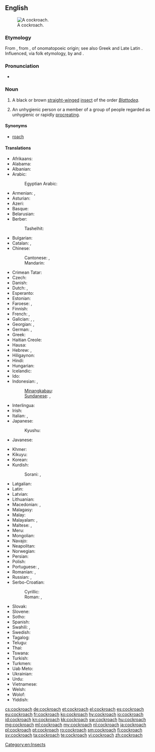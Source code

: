 ==English==
{{wikipedia}}
[[Image:Cockroachcloseup.jpg|thumb|A cockroach.]]

===Etymology===
From {{etyl|es|en}} {{term|cucaracha||woodlouse|lang=es}}, from {{term|cuca||butterfly caterpillars|lang=es}}, of onomatopoeic origin; see also Greek {{term|κόκκυξ|lang=grc}} and Late Latin {{term|cucus|lang=la}}.  Influenced, via folk etymology, by {{term|cock|lang=en}} and {{term|roach|lang=en}}.

===Pronunciation===
* {{audio|en-us-cockroach.ogg|Audio (US)}}

===Noun===
{{en-noun|es}}

# {{context|zoology}} A black or brown [[straight]][[-winged]] [[insect]] of the order ''[[Blattodea]]''.
# {{context|offensive|slang}} An unhygienic person or a member of a group of people regarded as unhygienic or rapidly [[procreate|procreating]].

====Synonyms====
* {{sense|black or brown insect}} [[roach]] {{qualifier|US}}

====Translations====
{{trans-top|insect}}
* Afrikaans: {{t-|af|kakkerlak}}
* Alabama: {{tø|akz|iskanpatha}}
* Albanian: {{t-|sq|kacabu}}
* Arabic: {{t-|ar|صرصور|m|tr=ṣurṣūr}}
*: Egyptian Arabic: {{tø|arz|صرصار|m|tr=ṣurṣār}}
* Armenian: {{t-|hy|ուտիճ|tr=utič}}, {{t|hy|խավարասեր|sc=Armn}}
* Asturian: {{t-|ast|cucaracha|f}}
* Azeri: {{t-|az|tarakan}}
* Basque: {{t-|eu|labezomorro}}
* Belarusian: {{t-|be|прусак|m|tr=prusák|sc=Cyrl}}
* Berber:
*: Tashelhit: {{tø|shi|ibnḍr|m}}
* Bulgarian: {{t+|bg|хлебарка|f|tr=hlebárka}}
* Catalan: {{t-|ca|escarabat|m}}, {{t-|ca|panerola|f}}
* Chinese:
*: Cantonese: {{tø|yue|蟑|sc=Hani}}, {{tø|yue|甴|sc=Hani}}
*: Mandarin: {{t+|cmn|蟑螂|tr=zhāngláng|sc=Hani}}
* Crimean Tatar: {{tø|crh|qoñuz}}
* Czech: {{t-|cs|šváb|m}}
* Danish: {{t+|da|kakerlak|c}}
* Dutch: {{t+|nl|kakkerlak|f}}, {{t-|nl|sissende kakkerlak|f}}
* Esperanto: {{t-|eo|blato}}
* Estonian: {{t-|et|prussakas}}
* Faroese: {{t-|fo|grótlús|f}}, {{qualifier|colloquial}} {{t-|fo|kakkulakkur|m}}
* Finnish: {{t+|fi|torakka}}
* French: {{t+|fr|cafard|m}}, {{t+|fr|blatte}}
* Galician: {{t+|gl|carroucha|f}}, {{t-|gl|cascuda|f}}, {{t-|gl|cascudo|m}}
* Georgian: {{t-|ka|აბანოს ჭია|tr=abanos chia|sc=Geor}}, {{t-|ka|ტარაკანი|tr=tarakani|sc=Geor}}
* German: {{t+|de|Schabe|f}}, {{t+|de|Kakerlake|f}}
* Greek: {{t+|el|κατσαρίδα|f|tr=katsarída}}
* Haitian Creole: {{tø|ht|blat}}
* Hausa: {{t-|ha|kyankyaso|m|alt=kyànkyasṑ}}
* Hebrew: {{t-|he|ג׳וק|alt=ג׳וּק|tr=juq}}, {{t+|he|תיקן|tr=tikan}}
* Hiligaynon: {{tø|hil|tanga}}
* Hindi: {{t-|hi|तिलचट्टा|tr=tilcaṭṭā}}
* Hungarian: {{t+|hu|csótány}}
* Icelandic: {{t+|is|kakkalakki|m}}
* Ido: {{t+|io|blato}}
* Indonesian: {{t+|id|kecoak}}, {{t-|id|kacoa}}
*: [[Minangkabau]]: {{tø|min|lipeh}}
*: [[Sundanese]]: {{t-|su|cucunguk}}, {{t-|su|cucunguk}}
* Interlingua: {{t-|ia|blatta}}
* Irish: {{t-|ga|blatóg|f}}
* Italian: {{t-|it|blatta|f}}, {{t+|it|scarafaggio|m}}
* Japanese: {{t+|ja|ゴキブリ|tr=gokiburi}}
*: Kyushu: {{t-|ja|アマメ|tr=amame}}
* Javanese: {{t-|jv|coro}}
{{trans-mid}}
* Khmer: {{t+|km|កន្លាត|tr=kɑnlaat|sc=Khmr}}
* Kikuyu: {{tø|ki|nyeje}}
* Korean: {{t+|ko|바퀴벌레|tr=bakwibeolle}}
* Kurdish:
*: Sorani: {{t-|ku|سیسرک}}, {{t-|ku|سیسارک}}
* Latgalian: {{tø|ltg|brusaks|m}}
* Latin: {{t+|la|blatta|f}}
* Latvian: {{t-|lv|prusaks}}
* Lithuanian: {{t-|lt|tarakonas|m}}
* Macedonian: {{t-|mk|бубашваба|f|tr=bubašvába}}, {{t-|mk|лебарка|f|tr=lébarka}}
* Malagasy: {{t+|mg|kalabe}}
* Malay: {{t-|ms|lipas}}
* Malayalam: {{t+|ml|പാറ്റ|tr=pātta|sc=Mlym}}, {{t-|ml|പാററ|tr=pātta|sc=Mlym}}
* Maltese: {{t-|mt|wirdiena|f}}, {{t-|mt|kokroċ|m}}
* Meru: {{tø|mer|njenje}}
* Mongolian: {{t-|mn|жоом|tr=žoom|sc=Cyrl}}
* Navajo: {{tø|nv|chʼoshtsoh}}
* Neapolitan: {{tø|nap|scarrafóne}}
* Norwegian: {{t-|no|kakerlakk|m}}
* Persian: {{t+|fa|سوسک|tr=susk}}
* Polish: {{t+|pl|karaluch|m}}
* Portuguese: {{t+|pt|barata|f}}, {{t-|pt|carocha|f}}
* Romanian: {{t+|ro|gândac|m}}, {{t-|ro|libarcă|f}}
* Russian: {{t+|ru|таракан|m|tr=tarakán}}, {{t+|ru|прусак|m|tr=prusák|sc=Cyrl}}
* Serbo-Croatian:
*: Cyrillic: {{t-|sh|бубашваба|f|sc=Cyrl}}
*: Roman: {{t-|sh|bubašvaba|f}}, {{t-|sh|žohar|m}} {{qualifier|Croatia}}
* Slovak: {{t-|sk|šváb|m}}
* Slovene: {{t+|sl|ščurek|m}}
* Sotho: {{t-|st|lephela}}
* Spanish: {{t+|es|cucaracha|f}}
* Swahili: {{t+|sw|mende|c9|c10}}, {{t+|sw|kombamwiko}}
* Swedish: {{t+|sv|kackerlacka|c}}
* Tagalog: {{t-|tl|ipis}}
* Telugu: {{t+|te|బొద్దింక|tr=boddiṅka}}
* Thai: {{t-|th|แมลงสาบ|tr=maelong sàap}}
* Tswana: {{t-|tn|lefele}}
* Turkish: {{t+|tr|hamam böceği}}
* Turkmen: {{t-|tk|saçakçy}}
* Uab Meto: {{tø|aoz|iki}}
* Ukrainian: {{t-|uk|тарган|m|tr=tarhán}}
* Urdu: {{t-|ur|جهنگر|tr=}}
* Vietnamese: {{t-|vi|con gián}}
* Welsh: {{t-|cy|chwilen ddu|f}}
* Wolof: {{t-|wo|mbóot|alt=mbóot mi}}
* Yiddish: {{t-|yi|טאַראַקאַן|sc=Hebr}}
{{trans-bottom}}

[[Category:en:Insects]]

[[cs:cockroach]]
[[de:cockroach]]
[[et:cockroach]]
[[el:cockroach]]
[[es:cockroach]]
[[eu:cockroach]]
[[fr:cockroach]]
[[ko:cockroach]]
[[hy:cockroach]]
[[io:cockroach]]
[[id:cockroach]]
[[kn:cockroach]]
[[kk:cockroach]]
[[sw:cockroach]]
[[hu:cockroach]]
[[mg:cockroach]]
[[ml:cockroach]]
[[my:cockroach]]
[[nl:cockroach]]
[[ja:cockroach]]
[[pl:cockroach]]
[[pt:cockroach]]
[[ro:cockroach]]
[[sm:cockroach]]
[[fi:cockroach]]
[[sv:cockroach]]
[[ta:cockroach]]
[[te:cockroach]]
[[vi:cockroach]]
[[zh:cockroach]]